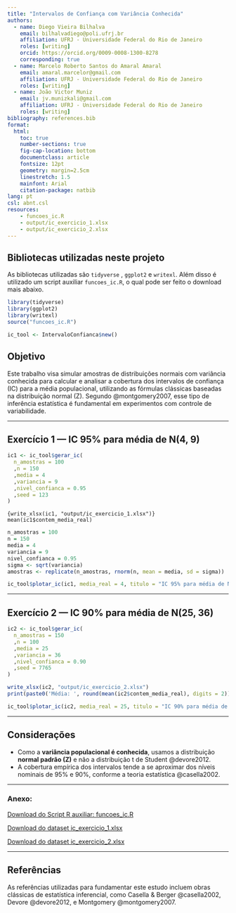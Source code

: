 ```yaml
---
title: "Intervalos de Confiança com Variância Conhecida"
authors:
  - name: Diego Vieira Bilhalva
    email: bilhalvadiego@poli.ufrj.br
    affiliation: UFRJ - Universidade Federal do Rio de Janeiro
    roles: [writing]
    orcid: https://orcid.org/0009-0008-1300-8278
    corresponding: true
  - name: Marcelo Roberto Santos do Amaral Amaral
    email: amaral.marcelor@gmail.com
    affiliation: UFRJ - Universidade Federal do Rio de Janeiro
    roles: [writing]
  - name: João Victor Muniz
    email: jv.munizkali@gmail.com
    affiliation: UFRJ - Universidade Federal do Rio de Janeiro
    roles: [writing]
bibliography: references.bib
format:
  html:
    toc: true
    number-sections: true
    fig-cap-location: bottom
    documentclass: article
    fontsize: 12pt
    geometry: margin=2.5cm
    linestretch: 1.5
    mainfont: Arial
    citation-package: natbib
lang: pt
csl: abnt.csl
resources: 
    - funcoes_ic.R
    - output/ic_exercicio_1.xlsx
    - output/ic_exercicio_2.xlsx
---
```


## Bibliotecas utilizadas neste projeto

As bibliotecas utilizadas são `tidyverse` , `ggplot2` e `writexl`. Além
disso é utilizado um script auxiliar `funcoes_ic.R`, o qual pode ser
feito o download mais abaixo.

```r
library(tidyverse)
library(ggplot2)
library(writexl)
source("funcoes_ic.R")

ic_tool <- IntervaloConfianca$new()
```

## Objetivo

Este trabalho visa simular amostras de distribuições normais com
variância conhecida para calcular e analisar a cobertura dos intervalos
de confiança (IC) para a média populacional, utilizando as fórmulas
clássicas baseadas na distribuição normal (Z). Segundo @montgomery2007,
esse tipo de inferência estatística é fundamental em experimentos com
controle de variabilidade.

------------------------------------------------------------------------

## Exercício 1 — IC 95% para média de N(4, 9)

```r
ic1 <- ic_tool$gerar_ic(
  n_amostras = 100
  ,n = 150
  ,media = 4
  ,variancia = 9
  ,nivel_confianca = 0.95
  ,seed = 123
)

```

`{write_xlsx(ic1, "output/ic_exercicio_1.xlsx")} mean(ic1$contem_media_real)`

```r

n_amostras = 100
n = 150
media = 4
variancia = 9
nivel_confianca = 0.95
sigma <- sqrt(variancia)
amostras <- replicate(n_amostras, rnorm(n, mean = media, sd = sigma))
```

```r
ic_tool$plotar_ic(ic1, media_real = 4, titulo = "IC 95% para média de N(4, 9) - 100 amostras")
```

------------------------------------------------------------------------

## Exercício 2 — IC 90% para média de N(25, 36)

```r
ic2 <- ic_tool$gerar_ic(
  n_amostras = 150
  ,n = 100
  ,media = 25
  ,variancia = 36
  ,nivel_confianca = 0.90
  ,seed = 7765
)

write_xlsx(ic2, "output/ic_exercicio_2.xlsx")
print(paste0('Média: ', round(mean(ic2$contem_media_real), digits = 2)))
```

```r
ic_tool$plotar_ic(ic2, media_real = 25, titulo = "IC 90% para média de N(25, 36) - 150 amostras")
```

------------------------------------------------------------------------

## Considerações

-   Como a **variância populacional é conhecida**, usamos a distribuição
    **normal padrão (Z)** e não a distribuição t de Student @devore2012.
-   A cobertura empírica dos intervalos tende a se aproximar dos níveis
    nominais de 95% e 90%, conforme a teoria estatística @casella2002.

------------------------------------------------------------------------

### Anexo:

[Download do Script R auxiliar: funcoes_ic.R](funcoes_ic.R)

[Download do dataset ic_exercicio_1.xlsx](output/ic_exercicio_1.xlsx)

[Download do dataset ic_exercicio_2.xlsx](output/ic_exercicio_2.xlsx)

------------------------------------------------------------------------

## Referências

As referências utilizadas para fundamentar este estudo incluem obras
clássicas de estatística inferencial, como Casella & Berger
@casella2002, Devore @devore2012, e Montgomery @montgomery2007.

::: references
:::
